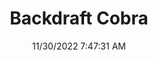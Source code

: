 ---
width: 2000
height: 1333
title: Backdraft Cobra
description: 427 powered Backdraft Cobra in Lakeway, TX
date: 11/30/2022 7:47:31 AM
cameraMake: Sony
cameraModel: ILCE-7M3
lens: 85mm F1.4 DG DN | Art 020
settingsfStop: f/1.4
settingsISO: ISO 100
settingsShutter: 1/400
settingsFocalLength: 85 mm
---